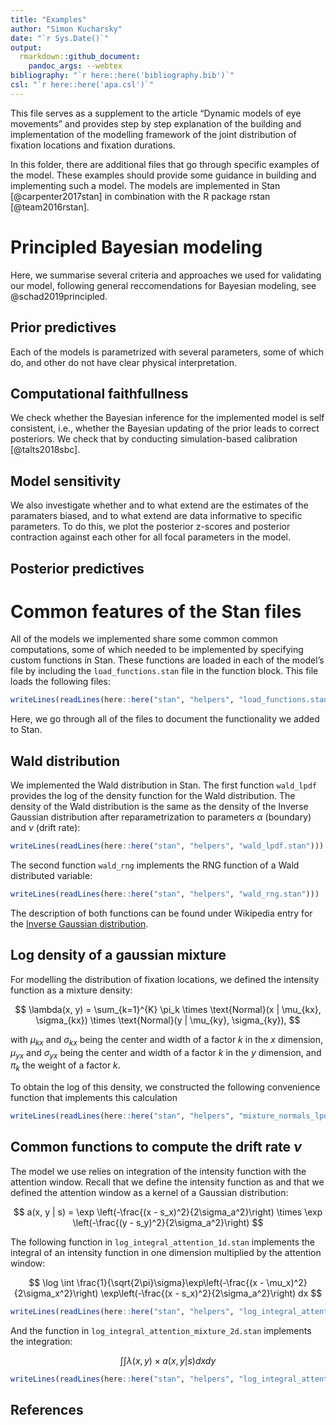 ```yaml
---
title: "Examples"
author: "Simon Kucharsky"
date: "`r Sys.Date()`"
output: 
  rmarkdown::github_document:
    pandoc_args: --webtex
bibliography: "`r here::here('bibliography.bib')`"
csl: "`r here::here('apa.csl')`"
---
```


This file serves as a supplement to the article "Dynamic models of eye movements" and provides step by step explanation of the building and implementation of the modelling framework of the joint distribution of fixation locations and fixation durations.

In this folder, there are additional files that go through specific examples of the model. These examples should provide some guidance in building and implementing such a model. The models are implemented in Stan [@carpenter2017stan] in combination with the R package rstan [@team2016rstan].

# Principled Bayesian modeling

Here, we summarise several criteria and approaches we used for validating our model, following general reccomendations for Bayesian modeling, see @schad2019principled.

## Prior predictives

Each of the models is parametrized with several parameters, some of which do, and other do not have clear physical interpretation. 

## Computational faithfullness

We check whether the Bayesian inference for the implemented model is self consistent, i.e., whether the Bayesian updating of the prior leads to correct posteriors. We check that by conducting simulation-based calibration [@talts2018sbc].

## Model sensitivity

We also investigate whether and to what extend are the estimates of the paramaters biased, and to what extend are data informative to specific parameters. To do this, we plot the posterior z-scores and posterior contraction against each other for all focal parameters in the model.

## Posterior predictives


# Common features of the Stan files

All of the models we implemented share some common common computations, some of which needed to be implemented by specifying custom functions in Stan. These functions are loaded in each of the model's file by including the `load_functions.stan` file in the function block. This file loads the following files:


```r
writeLines(readLines(here::here("stan", "helpers", "load_functions.stan")))
```

Here, we go through all of the files to document the functionality we added to Stan.

## Wald distribution

We implemented the Wald distribution in Stan.
The first function `wald_lpdf` provides the log of the density function for the Wald distribution. The density of the Wald distribution is the same as the density of the Inverse Gaussian distribution after reparametrization to parameters $\alpha$ (boundary) and $\nu$ (drift rate):


```r
writeLines(readLines(here::here("stan", "helpers", "wald_lpdf.stan")))
```

The second function `wald_rng` implements the RNG function of a Wald distributed variable:

```r
writeLines(readLines(here::here("stan", "helpers", "wald_rng.stan")))
```

The description of both functions can be found under Wikipedia entry for the [Inverse Gaussian distribution](https://en.wikipedia.org/wiki/Inverse_Gaussian_distribution).

## Log density of a gaussian mixture

For modelling the distribution of fixation locations, we defined the intensity function as a mixture density:

$$
\lambda(x, y) = \sum_{k=1}^{K} \pi_k \times \text{Normal}(x | \mu_{kx}, \sigma_{kx}) \times \text{Normal}(y | \mu_{ky}, \sigma_{ky}),
$$

with $\mu_{kx}$ and $\sigma_{kx}$ being the center and width of a factor $k$ in the $x$ dimension, $\mu_{yx}$ and $\sigma_{yx}$ being the center and width of a factor $k$ in the $y$ dimension, and $\pi_k$ the weight of a factor $k$.

To obtain the log of this density, we constructed the following convenience function that implements this calculation 

```r
writeLines(readLines(here::here("stan", "helpers", "mixture_normals_lpdf.stan")))
```

## Common functions to compute the drift rate $\nu$

The model we use relies on integration of the intensity function with the attention window. Recall that we define the intensity function as
and that we defined the attention window as a kernel of a Gaussian distribution:

$$
a(x, y | s) = \exp \left(-\frac{(x - s_x)^2}{2\sigma_a^2}\right) \times \exp \left(-\frac{(y - s_y)^2}{2\sigma_a^2}\right)
$$


The following function in `log_integral_attention_1d.stan` implements the integral of an intensity function in one dimension multiplied by the attention window:

$$
\log \int \frac{1}{\sqrt{2\pi}\sigma}\exp\left(-\frac{(x - \mu_x)^2}{2\sigma_x^2}\right) \exp\left(-\frac{(x - s_x)^2}{2\sigma_a^2}\right) dx
$$

```r
writeLines(readLines(here::here("stan", "helpers", "log_integral_attention_1d.stan")))
```

And the function in `log_integral_attention_mixture_2d.stan` implements the integration:

$$
\int\int \lambda(x, y) \times a(x, y | s) dx dy
$$
```r
writeLines(readLines(here::here("stan", "helpers", "log_integral_attention_mixture_2d.stan")))
```


## References
